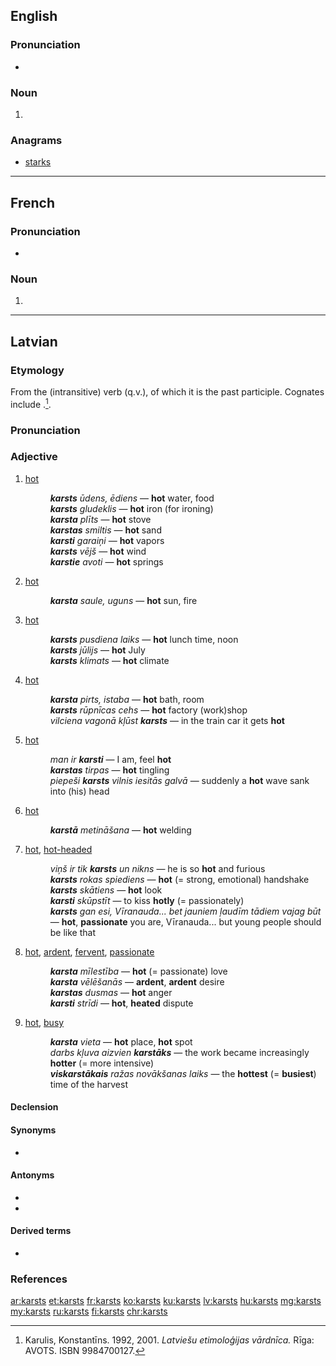==English==

===Pronunciation===
* {{rhymes|ɑː(r)sts}}

===Noun===
{{head|en|plural}}

# {{plural of|karst|lang=en}}

===Anagrams===
* [[starks#English|starks]]

----

==French==

===Pronunciation===
* {{IPA|/kaʁst/|lang=fr}}

===Noun===
{{head|fr|plural}}

# {{plural of|karst|lang=fr}}

----

==Latvian==

===Etymology===
From the (intransitive) verb {{term|karst||to heat up, to grow hot|lang=lv}} (q.v.), of which it is the past participle. Cognates include {{etyl|lt|-}} {{term|karštas|lang=lt}}.<ref>Karulis, Konstantīns. 1992, 2001. ''Latviešu etimoloģijas vārdnīca.'' Rīga: AVOTS. ISBN 9984700127.</ref>.

===Pronunciation===
{{audio|lv-riga-karsts.ogg|lang=lv}}

===Adjective===
{{lv-adj|karst}}

# [[hot]] {{gloss|having [[relatively]] [[high]] [[temperature]]}}
#: '''''karsts''' ūdens, ēdiens'' — '''hot'''  water, food
#: '''''karsts''' gludeklis'' — '''hot''' iron (for ironing)
#: '''''karsta''' plīts'' — '''hot''' stove
#: '''''karstas''' smiltis'' — '''hot''' sand
#: '''''karsti''' garaiņi'' — '''hot''' vapors
#: '''''karsts''' vējš'' — '''hot''' wind
#: '''''karstie''' avoti'' — '''hot''' springs
# [[hot]] {{gloss|which [[irradiate]]s a lot of [[heat]]}}
#: '''''karsta''' saule, uguns'' — '''hot''' sun, fire
# {{context|[[time]]|lang=lv}} [[hot]] {{gloss|having [[relatively]] [[high]] [[air]] [[temperature]]}}
#: '''''karsts''' pusdiena laiks'' — '''hot''' lunch time, noon
#: '''''karsts''' jūlijs'' — '''hot''' July
#: '''''karsts''' klimats'' — '''hot''' climate
# {{context|[[place]]|lang=lv}} [[hot]] {{gloss|where the [[temperature]] is ([[typically]]) [[relatively]] [[high]]}}
#: '''''karsta''' pirts, istaba'' — '''hot''' bath, room
#: '''''karsts''' rūpnīcas cehs'' — '''hot''' factory (work)shop
#: ''vilciena vagonā kļūst '''karsts''''' — in the train car it gets '''hot'''
# [[hot]] {{gloss|[[relate|relating]] to [[high]] [[body]] [[temperature]] and the [[feeling]]s it [[cause]]s}}
#: ''man ir '''karsti''''' — I am, feel '''hot'''
#: '''''karstas''' tirpas'' — '''hot''' tingling
#: ''piepeši '''karsts''' vilnis iesitās galvā'' — suddenly a '''hot''' wave sank into (his) head
# [[hot]] {{gloss|which is [[done]] [[by]] [[heat]]ing or [[take place|takes place]] at [[high]] [[temperature]]s}}
#: '''''karstā''' metināšana'' — '''hot''' welding
# {{context|of [[people]], their [[action]]s|lang=lv}} [[hot]], [[hot-headed]] {{gloss|having very [[strong]], [[impatient]] [[character]], [[temperament]]; [[temperamental]], [[passionate]]; [[express]]ing such a [[character]]}}
#: ''viņš ir tik '''karsts''' un nikns'' — he is so '''hot''' and furious
#: '''''karsts''' rokas spiediens'' — '''hot''' (= strong, emotional) handshake
#: '''''karsts''' skātiens'' — '''hot''' look
#: '''''karsti''' skūpstīt'' — to kiss '''hotly''' (= passionately)
#: '''''karsts''' gan esi, Vīranauda... bet jauniem ļaudīm tādiem vajag būt'' — '''hot''', '''passionate''' you are, Vīranauda... but young people should be like that
# {{context|of [[feeling]]s, [[action]]s|lang=lv}} [[hot]], [[ardent]], [[fervent]], [[passionate]]
#: '''''karsta''' mīlestība'' — '''hot''' (= passionate) love
#: '''''karsta''' vēlēšanās'' — '''ardent''', '''ardent''' desire
#: '''''karstas''' dusmas'' — '''hot''' anger
#: '''''karsti''' strīdi'' — '''hot''', '''heated''' dispute
# {{context|of [[place]]s, [[time]]s|lang=lv}} [[hot]], [[busy]] {{gloss|[[where]] or [[when]] something [[happen]]s [[intensive]]ly, e.g. [[war]]}}
#: '''''karsta''' vieta'' — '''hot''' place, '''hot''' spot
#: ''darbs kļuva aizvien '''karstāks''''' — the work became increasingly '''hotter''' (= more intensive)
#: '''''viskarstākais''' ražas novākšanas laiks'' — the '''hottest''' (= '''busiest''') time of the harvest

====Declension====
{{lv-decl-adj|karst|extrawidth=-100}}

====Synonyms====
* {{l|lv|silts}}

====Antonyms====
* {{l|lv|auksts}}
* {{l|lv|vēss}}

====Derived terms====
* {{l|lv|karstums}}

===References===
<references />

[[ar:karsts]]
[[et:karsts]]
[[fr:karsts]]
[[ko:karsts]]
[[ku:karsts]]
[[lv:karsts]]
[[hu:karsts]]
[[mg:karsts]]
[[my:karsts]]
[[ru:karsts]]
[[fi:karsts]]
[[chr:karsts]]
